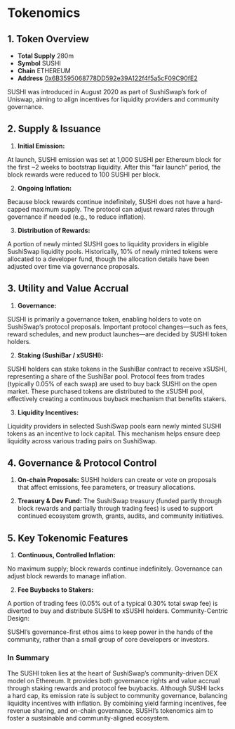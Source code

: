 # Tokenomics

## 1. Token Overview

- **Total Supply** 280m
- **Symbol** SUSHI
- **Chain** ETHEREUM
- **Address** [0x6B3595068778DD592e39A122f4f5a5cF09C90fE2](https://etherscan.io/token/0x6B3595068778DD592e39A122f4f5a5cF09C90fE2)

SUSHI was introduced in August 2020 as part of SushiSwap’s fork of Uniswap, aiming to align incentives for liquidity providers and community governance.

## 2. Supply & Issuance

1. **Initial Emission:**

At launch, SUSHI emission was set at 1,000 SUSHI per Ethereum block for the first ~2 weeks to bootstrap liquidity.
After this “fair launch” period, the block rewards were reduced to 100 SUSHI per block.

2. **Ongoing Inflation:**

Because block rewards continue indefinitely, SUSHI does not have a hard-capped maximum supply.
The protocol can adjust reward rates through governance if needed (e.g., to reduce inflation).

3. **Distribution of Rewards:**

A portion of newly minted SUSHI goes to liquidity providers in eligible SushiSwap liquidity pools.
Historically, 10% of newly minted tokens were allocated to a developer fund, though the allocation details have been adjusted over time via governance proposals.

## 3. Utility and Value Accrual

1. **Governance:**

SUSHI is primarily a governance token, enabling holders to vote on SushiSwap’s protocol proposals.
Important protocol changes—such as fees, reward schedules, and new product launches—are decided by SUSHI token holders.

2. **Staking (SushiBar / xSUSHI):**

SUSHI holders can stake tokens in the SushiBar contract to receive xSUSHI, representing a share of the SushiBar pool.
Protocol fees from trades (typically 0.05% of each swap) are used to buy back SUSHI on the open market. These purchased tokens are distributed to the xSUSHI pool, effectively creating a continuous buyback mechanism that benefits stakers.

3. **Liquidity Incentives:**

Liquidity providers in selected SushiSwap pools earn newly minted SUSHI tokens as an incentive to lock capital.
This mechanism helps ensure deep liquidity across various trading pairs on SushiSwap.

## 4. Governance & Protocol Control

1. **On-chain Proposals:** SUSHI holders can create or vote on proposals that affect emissions, fee parameters, or treasury allocations.

2. **Treasury & Dev Fund:** The SushiSwap treasury (funded partly through block rewards and partially through trading fees) is used to support continued ecosystem growth, grants, audits, and community initiatives.

## 5. Key Tokenomic Features

1. **Continuous, Controlled Inflation:**

No maximum supply; block rewards continue indefinitely.
Governance can adjust block rewards to manage inflation.

2. **Fee Buybacks to Stakers:**

A portion of trading fees (0.05% out of a typical 0.30% total swap fee) is diverted to buy and distribute SUSHI to xSUSHI holders.
Community-Centric Design:

SUSHI’s governance-first ethos aims to keep power in the hands of the community, rather than a small group of core developers or investors.

### In Summary

The SUSHI token lies at the heart of SushiSwap’s community-driven DEX model on Ethereum. It provides both governance rights and value accrual through staking rewards and protocol fee buybacks. Although SUSHI lacks a hard cap, its emission rate is subject to community governance, balancing liquidity incentives with inflation. By combining yield farming incentives, fee revenue sharing, and on-chain governance, SUSHI’s tokenomics aim to foster a sustainable and community-aligned ecosystem.